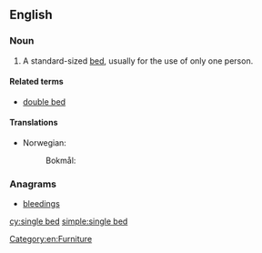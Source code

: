 ==English==

===Noun===
{{en-noun|head=[[single]] [[bed]]}}

# A standard-sized [[bed]], usually for the use of only one person.

====Related terms====
* [[double bed]]

====Translations====
{{trans-top|bed for one person}}
* Norwegian:
*: Bokmål: {{t|nb|enkeltseng|m|f}}
{{trans-mid}}
{{trans-bottom}}

===Anagrams===
* [[bleedings#English|bleedings]]

[[Category:en:Furniture]]

[[cy:single bed]]
[[simple:single bed]]